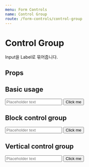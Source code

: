 ```yaml
---
menu: Form Controls
name: Control Group
route: /form-controls/control-group
---
```



# Control Group

Input을 Label로 묶어줍니다.

## Props

<PropsTable of={ControlGroup} />

## Basic usage

<Playground>
  <ControlGroup>
    <Input placeholder="Placeholder text" />
    <Button size="lg">Click me</Button>
  </ControlGroup>
</Playground>

## Block control group

<Playground>
  <ControlGroup block>
    <Input placeholder="Placeholder text" />
    <Button size="lg">Click me</Button>
  </ControlGroup>
</Playground>

## Vertical control group

<Playground>
  <ControlGroup vertical>
    <Input placeholder="Placeholder text" />
    <Button size="lg">Click me</Button>
  </ControlGroup>
</Playground>
